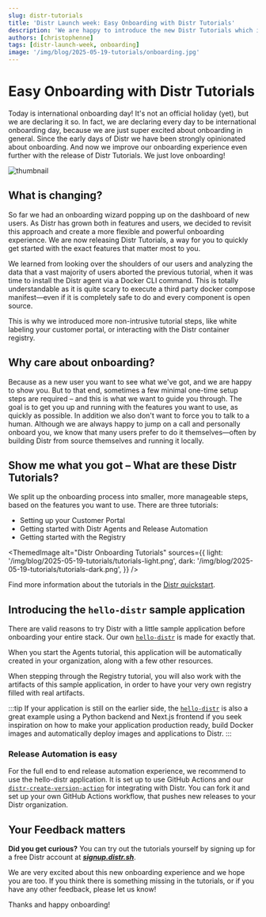 ```yaml
---
slug: distr-tutorials
title: 'Distr Launch week: Easy Onboarding with Distr Tutorials'
description: 'We are happy to introduce the new Distr Tutorials which improves your onboarding experience.'
authors: [christophenne]
tags: [distr-launch-week, onboarding]
image: '/img/blog/2025-05-19-tutorials/onboarding.jpg'
---
```



# Easy Onboarding with Distr Tutorials

Today is international onboarding day! It's not an official holiday (yet), but we are declaring it so.
In fact, we are declaring every day to be international onboarding day, because we are just super excited about onboarding in general.
Since the early days of Distr we have been strongly opinionated about onboarding.
And now we improve our onboarding experience even further with the release of Distr Tutorials. We just love onboarding!

<!-- truncate -->

![thumbnail](/img/blog/2025-05-19-tutorials/onboarding.jpg)

## What is changing?

So far we had an onboarding wizard popping up on the dashboard of new users.
As Distr has grown both in features and users, we decided to revisit this approach and create a more flexible and powerful onboarding experience.
We are now releasing Distr Tutorials, a way for you to quickly get started with the exact features that matter most to you.

We learned from looking over the shoulders of our users and analyzing the data that a vast majority of users aborted the previous tutorial,
when it was time to install the Distr agent via a Docker CLI command.
This is totally understandable as it is quite scary to execute a third party docker compose manifest—even if it is completely safe to do and every component is open source.

This is why we introduced more non-intrusive tutorial steps, like white labeling your customer portal, or interacting with the Distr container registry.

## Why care about onboarding?

Because as a new user you want to see what we've got, and we are happy to show you.
But to that end, sometimes a few minimal one-time setup steps are required – and this is what we want to guide you through.
The goal is to get you up and running with the features you want to use, as quickly as possible.
In addition we also don't want to force you to talk to a human.
Although we are always happy to jump on a call and personally onboard you, we know that many users prefer to do it themselves—often by building Distr from source themselves and running it locally.

## Show me what you got – What are these Distr Tutorials?

We split up the onboarding process into smaller, more manageable steps, based on the features you want to use. There are three tutorials:

- Setting up your Customer Portal
- Getting started with Distr Agents and Release Automation
- Getting started with the Registry

<ThemedImage
  alt="Distr Onboarding Tutorials"
  sources={{
    light: '/img/blog/2025-05-19-tutorials/tutorials-light.png',
    dark: '/img/blog/2025-05-19-tutorials/tutorials-dark.png',
  }}
/>

Find more information about the tutorials in the [Distr quickstart](https://distr.sh/docs/getting-started/quickstart/).

## Introducing the `hello-distr` sample application

There are valid reasons to try Distr with a little sample application before onboarding your entire stack.
Our own [`hello-distr`](https://github.com/glasskube/hello-distr) is made for exactly that.

When you start the Agents tutorial, this application will be automatically created in your organization, along with a few other resources.

When stepping through the Registry tutorial, you will also work with the artifacts of this sample application, in order to have your very own registry filled with real artifacts.

:::tip
If your application is still on the earlier side, the [`hello-distr`](https://github.com/glasskube/hello-distr)
is also a great example using a Python backend and Next.js frontend if you seek inspiration on how to make your application production ready,
build Docker images and automatically deploy images and applications to Distr. 
:::

### Release Automation is easy

For the full end to end release automation experience, we recommend to use the hello-distr application.
It is set up to use GitHub Actions and our [`distr-create-version-action`](https://github.com/marketplace/actions/distr-create-version) for integrating with Distr.
You can fork it and set up your own GitHub Actions workflow, that pushes new releases to your Distr organization.

## Your Feedback matters

**Did you get curious?**
You can try out the tutorials yourself by signing up for a free Distr account at [***signup.distr.sh***](https://signup.distr.sh/).

We are very excited about this new onboarding experience and we hope you are too.
If you think there is something missing in the tutorials, or if you have any other feedback, please let us know!


Thanks and happy onboarding!
